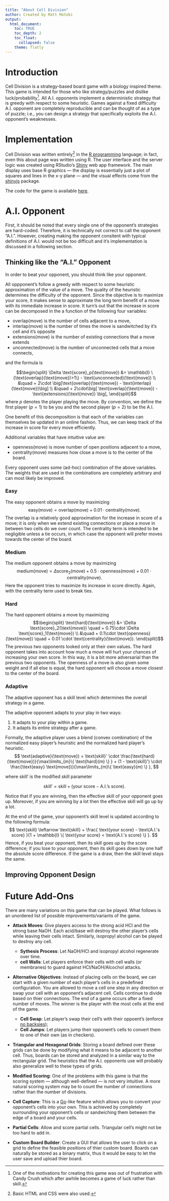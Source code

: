 ---
title: "About Cell Division"
author: Created by Matt Motoki
output: 
  html_document:
    toc: TRUE
    toc_depth: 2
    toc_float: 
      collapsed: false
    theme: flatly
---
<!--
simplex
cosmo
united
readable
-->

<!-- <img src="logo.png" style="position:absolute;top:0px;right:10px;" /> -->



# Introduction 
Cell Division is a strategy-based board game with a biology inspired theme.  This game is intended for those who like strategy/puzzles and dislike luck/probability^[One of the motivations for creating this game was out of frustration with Candy Crush which after awhile becomes a game of luck rather than skill.].  All A.I. opponents implement a deterministic strategy that is greedy with respect to some heuristic.  Games against a fixed difficulty A.I. opponent are completely reproducible and can be thought of as a type of puzzle; i.e., you can design a strategy that specifically exploits the A.I. opponent's weaknesses.  

# Implementation
Cell Division was written entirely^[Basic HTML and CSS were also used.] in the [R programming](https://cran.r-project.org/) language; in fact, even this about page was written using R.  The user interface and the server logic was created using RStudio's [Shiny](http://shiny.rstudio.com/) web app framework.  The main display uses base R graphics --- the display is essentially just a plot of squares and lines in the x-y plane --- and the visual effects come from the [shinyjs](https://github.com/daattali/shinyjs) package.

The code for the game is available [here](https://github.com/mattmotoki/Games.ai/tree/master/Cell%20Division).





# A.I. Opponent
First, it should be noted that every single one of the opponent's strategies are hard-coded.  Therefore, it is technically not correct to call the opponent "A.I.".  However, creating making the opponent consitent with typical definitions of A.I. would not be too difficult and it's implementation is discussed in a following section. 


## Thinking like the "A.I." Opponent
In order to beat your opponent, you should think like your opponent.  

All oppponent's follow a greedy with respect to some heuristic approximation of the value of a move.  The quality of the heuristic determines the difficulty of the opponent.  Since the objective is to maximize your score, it makes sense to approximate the long term benefit of a move with its immediate increase in score.  It turn's out that the increase in score can be decomposed in the a function of the following four variables: 

* $\text{overlap}(\text{move})$ is the number of cells adjacent to a move,
* $\text{interlap}(\text{move})$ is the number of times the move is sandwitched by it's cell and it's opposite
* $\text{extensions}(\text{move})$ is the number of existing connections that a move extends
* $\text{unconnected}(\text{move})$ is the number of unconnected cells that a move connects,

and the formula is 

$$\begin{split}
\Delta \text{score}_p(\text{move}) 
  &= \mathbb{I} \{\text{overlap}(\text{move})>1\} - \text{unconnected}(\text{move}) \\
  &\quad + 2\cdot \big[\text{overlap}(\text{move}) - \text{interlap}(\text{move})\big] \\
  &\quad + 2\cdot\big[  \text{overlap}(\text{move})  - \text{extensions}(\text{move}) \big],
\end{split}$$
where $p$ denotes the player playing the move.  By convention, we define the first player ($p=1$) to be you and the second player ($p=2$) to be the A.I.  


One benefit of this decomposition is that each of the variables can themselves be updated in an online fashion.  Thus, we can keep track of the increase in score for every move efficiently. 

Additional variables that have intuitive value are:

* $\text{openness}(\text{move})$ is move number of open positions adjacent to a move,
* $\text{centrality}(\text{move})$ measures how close a move is to the center of the board.

Every opponent uses some (ad-hoc) combination of the above variables. The weights that are used in the combinations are completely arbitrary and can most likely be improved. 

### Easy 
The easy opponent obtains a move by maximizing
$$
\text{easy}(\text{move}) = \text{overlap}(\text{move}) + 0.01 \cdot \text{centrality}(\text{move}).
$$
The overlap is a relatively good approximation for the increase in score of a move; it is only when we extend existing connections or place a move in between two cells do we over count.  The centrality term is intended to be negligible unless a tie occurs, in which case the opponent will prefer moves towards the center of the board.  

### Medium
The medium opponent obtains a move by maximizing
$$
\text{medium}(\text{move}) = \Delta \text{score}_2(\text{move}) + 0.5\cdot \text{openness}(\text{move}) + 0.01 \cdot \text{centrality}(\text{move}).
$$
Here the opponent tries to maximize its increase in score directly.  Again, with the centrality term used to break ties.


### Hard
The hard opponent obtains a move by maximizing
$$\begin{split}
\text{hard}(\text{move}) 
  &= \Delta \text{score}_2(\text{move}) 
   \quad + 0.75\cdot \Delta \text{score}_1(\text{move}) \\
  &\quad + 0.1\cdot \text{openness}(\text{move}) 
   \quad + 0.01 \cdot \text{centrality}(\text{move}).
\end{split}$$
The previous two opponents looked only at their own values.  The hard opponent takes into account how much a move will hurt your chances of increasing your own score.  In this way, it is a bit more adversarial than the previous two opponents.  The openness of a move is also given some weight and if all else is equal, the hard opponent will choose a move closest to the center of the board.


### Adaptive
The adaptive opponent has a skill level which determines the overall strategy in a game.  


The adaptive opponent adapts to your play in two ways: 

1. It adapts to your play within a game.
2. It adapts its entire strategy after a game.


Formally, the adaptive player uses a blend (convex combination) of the normalized easy player's heuristic and the normalized hard player's heuristic.  
$$
\text{adaptive}(\text{move}) 
= \text{skill}' \cdot \frac{\text{hard}(\text{move})}{\max\limits_{m}\{ \text{hard}(m) \} } 
+ (1 - \text{skill}') \cdot  \frac{\text{easy} \text{move})}{\max\limits_{m}\{ \text{easy}(m) \} },
$$

where $\text{skill}'$ is the modified skill parameter

$$
\text{skill}' = \text{skill} + ( \text{your score} - \text{A.I.'s score} ).
$$

Notice that if you are winning, then the effective skill of your opponent goes up.  Moreover, if you are winning by a lot then the effective skill will go up by a lot.  

At the end of the game, your opponent's skill level is updated according to the following formula:
$$
\text{skill} \leftarrow \text{skill} + \frac{ \text{your score} - \text{A.I.'s score}  }{1 + \mathbb{I} \{ \text{your score} < \text{A.I.'s score} \}  }.
$$
Hence, if you beat your opponent, then its skill goes up by the score difference; if you lose to your opponent, then its skill goes down by one half the absolute score difference.  If the game is a draw, then the skill level stays the same.



## Improving Opponent Design





# Future Add-Ons
There are many variations on this game that can be played.  What follows is an unordered list of possible improvements/variants of the game.

* **Attack Moves**: Give players access to the strong acid HCl and the strong base NaOH.  Each acid/base will destroy the other player's cells while leaving their cells intact.  Similarly, isopropyl alcohol can be played to destroy any cell.  
    + **Sythesis Process**: Let NaOH/HCl and isopropyl alcohol regenerate over time. 
    + **cell Walls**: Let players enforce their cells with cell walls (or membranes) to guard against HCl/NaOH/Alcochol attacks. 


* **Alternative Objectives**: Instead of placing cells on the board, we can start with a given number of each player's cells in a predefined configuration.  You are allowed to move a cell one step in any direction or swap your cell with an opponent's adjacent cell.  Cells continue to divide based on thier connections.  The end of a game occurs after a fixed number of moves. The winner is the player with the most cells at the end of the game.  
    + **Cell Swap**: Let player's swap their cell's with their oppoent's (enforce [no backsies](http://www.urbandictionary.com/define.php?term=no%20backsies)); 
    + **Cell Jumps**: Let players jump their opponent's cells to convert them to one of their own (as in checkers).

* **Triangular and Hexagonal Grids**: Storing a board defined over these grids can be done by modifying what it means to be adjacent to another cell.  Thus, boards can be stored and analyzed in a similar way to the rectangular grid.  The heuristics that the A.I. opponents use will probably also generalize well to these types of grids. 


* **Modified Scoring**: One of the problems with this game is that the scoring system --- although well-defined --- is not very intuitive.  A more natural scoring system may be to count the number of connections rather than the number of divisions.


* **Cell Capture**: This is a <a href="https://en.wikipedia.org/wiki/Go_(game)" target="_blank">Go</a>-like feature which allows you to convert your opponent's cells into your own.  This is achieved by completely surrounding your opponent's cells or sandwiching them between the edge of a board and your cells.  


* **Partial Cells**: Allow and score partial cells. Triangular cell's might not be too hard to add in. 


* **Custom Board Builder**: Create a GUI that allows the user to click on a grid to define the feasible positions of thier custom board.  Boards can naturally be stored as a binary matrix, thus it would be easy to let the user save and upload thier board.  



